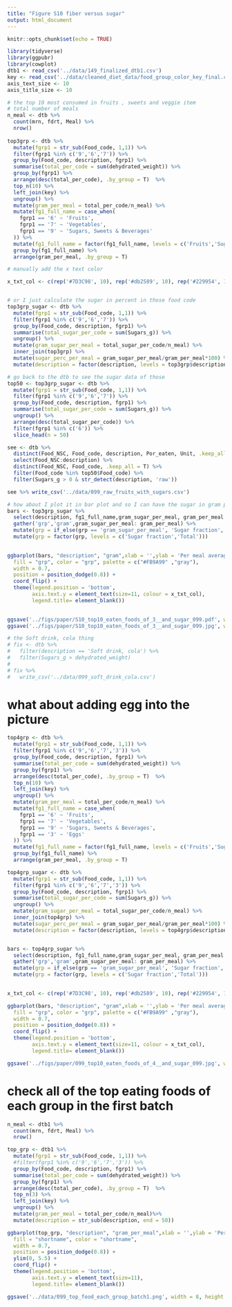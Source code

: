 ```yaml
---
title: "Figure S10 fiber versus sugar"
output: html_document
---
```


```r
knitr::opts_chunk$set(echo = TRUE)
```

```r
library(tidyverse)
library(ggpubr)
library(cowplot)
dtb1 <- read_csv('../data/149_finalized_dtb1.csv')
key <- read_csv('../data/cleaned_diet_data/food_group_color_key_final.csv', col_types = 'ccccc')
axis_text_size <- 10
axis_title_size <- 10
```

```r
# the top 10 most consumed in fruits , sweets and veggie item 
# total number of meals 
n_meal <- dtb %>% 
  count(mrn, fdrt, Meal) %>% 
  nrow()
  
top3grp <- dtb %>% 
  mutate(fgrp1 = str_sub(Food_code, 1,1)) %>% 
  filter(fgrp1 %in% c('9','6','7')) %>% 
  group_by(Food_code, description, fgrp1) %>% 
  summarise(total_per_code = sum(dehydrated_weight)) %>% 
  group_by(fgrp1) %>% 
  arrange(desc(total_per_code), .by_group = T)  %>% 
  top_n(10) %>% 
  left_join(key) %>% 
  ungroup() %>% 
  mutate(gram_per_meal = total_per_code/n_meal) %>% 
  mutate(fg1_full_name = case_when(
    fgrp1 == '6' ~ 'Fruits',
    fgrp1 == '7' ~ 'Vegetables',
    fgrp1 == '9' ~ 'Sugars, Sweets & Beverages'
  )) %>% 
  mutate(fg1_full_name = factor(fg1_full_name, levels = c('Fruits','Sugars, Sweets & Beverages', 'Vegetables'))) %>% 
  group_by(fg1_full_name) %>% 
  arrange(gram_per_meal, .by_group = T)

# manually add the x text color

x_txt_col <- c(rep('#7D3C98', 10), rep('#db2589', 10), rep('#229954', 10))


# or I just calculate the sugar in percent in those food code
top3grp_sugar <- dtb %>% 
  mutate(fgrp1 = str_sub(Food_code, 1,1)) %>% 
  filter(fgrp1 %in% c('9','6','7')) %>% 
  group_by(Food_code, description, fgrp1) %>% 
  summarise(total_sugar_per_code = sum(Sugars_g)) %>% 
  ungroup() %>% 
  mutate(gram_sugar_per_meal = total_sugar_per_code/n_meal) %>% 
  inner_join(top3grp) %>% 
  mutate(sugar_perc_per_meal = gram_sugar_per_meal/gram_per_meal*100) %>% 
  mutate(description = factor(description, levels = top3grp$description))


```
```r
# go back to the dtb to see the sugar data of those 
top50 <- top3grp_sugar <- dtb %>% 
  mutate(fgrp1 = str_sub(Food_code, 1,1)) %>% 
  filter(fgrp1 %in% c('9','6','7')) %>% 
  group_by(Food_code, description, fgrp1) %>% 
  summarise(total_sugar_per_code = sum(Sugars_g)) %>% 
  ungroup() %>% 
  arrange(desc(total_sugar_per_code)) %>% 
  filter(fgrp1 %in% c('6')) %>% 
  slice_head(n = 50)

see <- dtb %>% 
  distinct(Food_NSC, Food_code, description, Por_eaten, Unit, .keep_all = T) %>% 
  select(Food_NSC:description) %>% 
  distinct(Food_NSC, Food_code, .keep_all = T) %>% 
  filter(Food_code %in% top50$Food_code) %>% 
  filter(Sugars_g > 0 & str_detect(description, 'raw')) 

see %>% write_csv('../data/099_raw_fruits_with_sugars.csv')
```


```r
# how about I plot it in bar plot and so I can have the sugar in gram per meal in the same bar to show the perc
bars <- top3grp_sugar %>% 
  select(description, fg1_full_name,gram_sugar_per_meal, gram_per_meal ) %>% 
  gather('grp','gram',gram_sugar_per_meal: gram_per_meal) %>% 
  mutate(grp = if_else(grp == 'gram_sugar_per_meal', 'Sugar fraction', 'Total') ) %>% 
  mutate(grp = factor(grp, levels = c('Sugar fraction','Total'))) 
  

ggbarplot(bars, "description", "gram",xlab = '',ylab = 'Per meal average consumption (gram)',
  fill = "grp", color = "grp", palette = c("#FB9A99" ,"gray"),
  width = 0.7, 
  position = position_dodge(0.8)) +
  coord_flip() +
  theme(legend.position = 'bottom',
        axis.text.y = element_text(size=11, colour = x_txt_col),
        legend.title= element_blank())

 
ggsave('../figs/paper/S10_top10_eaten_foods_of_3__and_sugar_099.pdf', width = 8.3, height = 7)
ggsave('../figs/paper/S10_top10_eaten_foods_of_3__and_sugar_099.jpg', width = 8.3, height = 7)
```

```r
# the Soft drink, cola thing
# fix <- dtb %>% 
#   filter(description == 'Soft drink, cola') %>% 
#   filter(Sugars_g > dehydrated_weight)
# 
# fix %>% 
#   write_csv('../data/099_soft_drink_cola.csv')
```


# what about adding egg into the picture

```r
top4grp <- dtb %>% 
  mutate(fgrp1 = str_sub(Food_code, 1,1)) %>% 
  filter(fgrp1 %in% c('9','6','7','3')) %>% 
  group_by(Food_code, description, fgrp1) %>% 
  summarise(total_per_code = sum(dehydrated_weight)) %>% 
  group_by(fgrp1) %>% 
  arrange(desc(total_per_code), .by_group = T)  %>% 
  top_n(10) %>% 
  left_join(key) %>% 
  ungroup() %>% 
  mutate(gram_per_meal = total_per_code/n_meal) %>% 
  mutate(fg1_full_name = case_when(
    fgrp1 == '6' ~ 'Fruits',
    fgrp1 == '7' ~ 'Vegetables',
    fgrp1 == '9' ~ 'Sugars, Sweets & Beverages',
    fgrp1 == '3' ~ 'Eggs'
  )) %>% 
  mutate(fg1_full_name = factor(fg1_full_name, levels = c('Fruits','Sugars, Sweets & Beverages', 'Vegetables', 'Eggs'))) %>% 
  group_by(fg1_full_name) %>% 
  arrange(gram_per_meal, .by_group = T)

top4grp_sugar <- dtb %>% 
  mutate(fgrp1 = str_sub(Food_code, 1,1)) %>% 
  filter(fgrp1 %in% c('9','6','7','3')) %>% 
  group_by(Food_code, description, fgrp1) %>% 
  summarise(total_sugar_per_code = sum(Sugars_g)) %>% 
  ungroup() %>% 
  mutate(gram_sugar_per_meal = total_sugar_per_code/n_meal) %>% 
  inner_join(top4grp) %>% 
  mutate(sugar_perc_per_meal = gram_sugar_per_meal/gram_per_meal*100) %>% 
  mutate(description = factor(description, levels = top4grp$description))


bars <- top4grp_sugar %>% 
  select(description, fg1_full_name,gram_sugar_per_meal, gram_per_meal ) %>% 
  gather('grp','gram',gram_sugar_per_meal: gram_per_meal) %>% 
  mutate(grp = if_else(grp == 'gram_sugar_per_meal', 'Sugar fraction', 'Total') ) %>% 
  mutate(grp = factor(grp, levels = c('Sugar fraction','Total'))) 
  

x_txt_col <- c(rep('#7D3C98', 10), rep('#db2589', 10), rep('#229954', 10), rep('#F1C40F', 10))

ggbarplot(bars, "description", "gram",xlab = '',ylab = 'Per meal average consumption (gram)',
  fill = "grp", color = "grp", palette = c("#FB9A99" ,"gray"),
  width = 0.7, 
  position = position_dodge(0.8)) +
  coord_flip() +
  theme(legend.position = 'bottom',
        axis.text.y = element_text(size=11, colour = x_txt_col),
        legend.title= element_blank())

ggsave('../figs/paper/099_top10_eaten_foods_of_4__and_sugar_099.jpg', width = 8.3, height = 9)
```

# check all of the top eating foods of each group in the first batch 

```r
n_meal <- dtb1 %>% 
  count(mrn, fdrt, Meal) %>% 
  nrow()

top_grp <- dtb1 %>% 
  mutate(fgrp1 = str_sub(Food_code, 1,1)) %>% 
  #filter(fgrp1 %in% c('9','6','7','3')) %>% 
  group_by(Food_code, description, fgrp1) %>% 
  summarise(total_per_code = sum(dehydrated_weight)) %>% 
  group_by(fgrp1) %>% 
  arrange(desc(total_per_code), .by_group = T)  %>% 
  top_n(3) %>% 
  left_join(key) %>% 
  ungroup() %>% 
  mutate(gram_per_meal = total_per_code/n_meal)%>% 
  mutate(description = str_sub(description, end = 50))

ggbarplot(top_grp, "description", "gram_per_meal",xlab = '',ylab = 'Per meal average consumption (gram)',
  fill = "shortname", color = "shortname", 
  width = 0.7, 
  position = position_dodge(0.8)) +
  ylim(0, 5.5) +
  coord_flip() +
  theme(legend.position = 'bottom',
        axis.text.y = element_text(size=11),
        legend.title= element_blank())

ggsave('../data/099_top_food_each_group_batch1.png', width = 8, height = 6)
```



